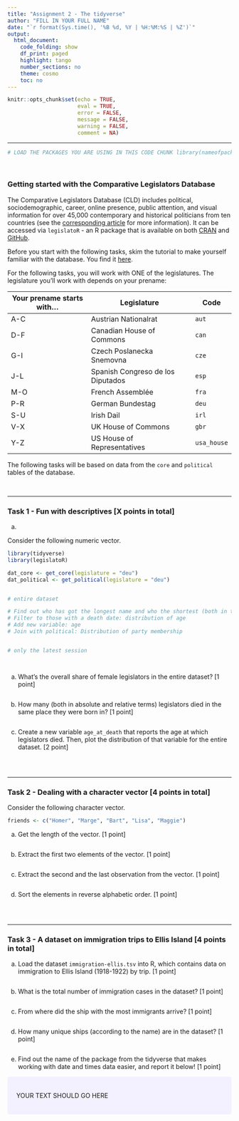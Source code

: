 ```yaml
---
title: "Assignment 2 - The tidyverse"
author: "FILL IN YOUR FULL NAME"
date: "`r format(Sys.time(), '%B %d, %Y | %H:%M:%S | %Z')`"
output:
  html_document:
    code_folding: show
    df_print: paged
    highlight: tango
    number_sections: no
    theme: cosmo
    toc: no
---
```

  
<style>
div.answer {background-color:#f3f0ff; border-radius: 5px; padding: 20px;}
</style>

```r
knitr::opts_chunk$set(echo = TRUE,
                      eval = TRUE,
                      error = FALSE,
                      message = FALSE,
                      warning = FALSE,
                      comment = NA)
```

<!-- Do not forget to input your Github username in the YAML configuration up there --> 

***

```r
# LOAD THE PACKAGES YOU ARE USING IN THIS CODE CHUNK library(nameofpackage)
```

<br>

### Getting started with the Comparative Legislators Database

The Comparative Legislators Database (CLD) includes political, sociodemographic, career, online presence, public attention, and visual information for over 45,000 contemporary and historical politicians from ten countries (see the [corresponding article](https://www.cambridge.org/core/journals/british-journal-of-political-science/article/comparative-legislators-database/D28BB58A8B2C08C8593DB741F42C18B2) for more information). It can be accessed via `legislatoR` - an R package that is available on both [CRAN](https://cran.r-project.org/web/packages/legislatoR/index.html) and [GitHub](https://github.com/saschagobel/legislatoR).

Before you start with the following tasks, skim the tutorial to make yourself familiar with the database. You find it [here](https://cran.r-project.org/web/packages/legislatoR/vignettes/legislatoR.html).

For the following tasks, you will work with ONE of the legislatures. The legislature you'll work with depends on your prename:

| Your prename starts with... | Legislature | Code |
|---------|-------|-------|
| A-C | Austrian Nationalrat | `aut` |
| D-F | Canadian House of Commons | `can` |
| G-I | Czech Poslanecka Snemovna | `cze` |
| J-L | Spanish Congreso de los Diputados | `esp` |
| M-O | French Assemblée | `fra` |
| P-R | German Bundestag | `deu` |
| S-U | Irish Dail | `irl` |
| V-X | UK House of Commons | `gbr` |
| Y-Z | US House of Representatives  | `usa_house` |

The following tasks will be based on data from the `core` and `political` tables of the database.

<br>

***

### Task 1 - Fun with descriptives [X points in total]

a) 

Consider the following numeric vector.

```r
library(tidyverse)
library(legislatoR)

dat_core <- get_core(legislature = "deu")
dat_political <- get_political(legislature = "deu")


# entire dataset

# Find out who has got the longest name and who the shortest (both in terms of number of characters)!
# Filter to those with a death date: distribution of age
# Add new variable: age
# Join with political: Distribution of party membership


# only the latest session




```

a)  What's the overall share of female legislators in the entire dataset? [1 point]

```r

```

b) How many (both in absolute and relative terms) legislators died in the same place they were born in? [1 point]

```r

```

c) Create a new variable `age_at_death` that reports the age at which legislators died. Then, plot the distribution of that variable for the entire dataset. [2 point]

```r

```




<br>

***

### Task 2 - Dealing with a character vector  [4 points in total]

Consider the following character vector.

```r
friends <- c("Homer", "Marge", "Bart", "Lisa", "Maggie")
```


a) Get the length of the vector. [1 point]

```r

```

b) Extract the first two elements of the vector. [1 point]

```r

```

c) Extract the second and the last observation from the vector. [1 point]

```r

```

d) Sort the elements in reverse alphabetic order. [1 point]

```r

```


<br>

***

### Task 3 - A dataset on immigration trips to Ellis Island  [4 points in total]

a) Load the dataset `immigration-ellis.tsv` into R, which contains data on immigration to Ellis Island (1918-1922) by trip. [1 point]

```r

```

b) What is the total number of immigration cases in the dataset? [1 point]

```r

```

c) From where did the ship with the most immigrants arrive? [1 point]

```r

```

d) How many unique ships (according to the name) are in the dataset? [1 point]

```r

```

e) Find out the name of the package from the tidyverse that makes working with date and times data easier, and report it below! [1 point]


<!-- During this course, we will input our answers that include text inside the tag, as such:

<div class = "answer"> 
YOU PUT YOUR TEXT HERE
</div> 
 
Also, you will notice that the text you put inside here will not appear in your .html file.
That is because very similar to the # in our R scripts, this is a comment tag for html.
-->

<div class = "answer">

YOUR TEXT SHOULD GO HERE

</div>

